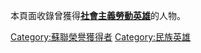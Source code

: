 {{Commonscat|Heroes of Socialist Labour}}

本頁面收錄曾獲得'''[[社會主義勞動英雄|社會主義勞動英雄]]'''的人物。

[[Category:蘇聯榮譽獲得者|Category:蘇聯榮譽獲得者]]
[[Category:民族英雄|Category:民族英雄]]